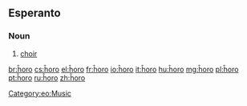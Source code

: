 ==Esperanto==

===Noun===
{{eo-head}}

# [[choir]]

[[Category:eo:Music]]

[[br:ĥoro]]
[[cs:ĥoro]]
[[el:ĥoro]]
[[fr:ĥoro]]
[[io:ĥoro]]
[[it:ĥoro]]
[[hu:ĥoro]]
[[mg:ĥoro]]
[[pl:ĥoro]]
[[pt:ĥoro]]
[[ru:ĥoro]]
[[zh:ĥoro]]